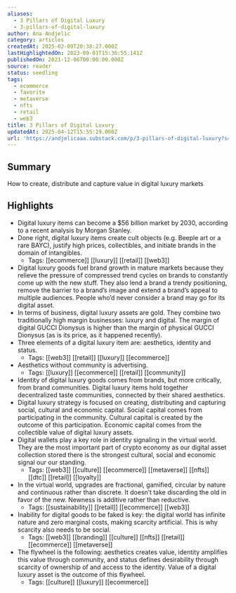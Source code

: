 ```yaml
---
aliases:
  - 3 Pillars of Digital Luxury
  - 3-pillars-of-digital-luxury
author: Ana Andjelic
category: articles
createdAt: 2025-02-09T20:38:27.000Z
lastHighlightedOn: 2023-09-01T15:36:55.141Z
publishedOn: 2021-12-06T00:00:00.000Z
source: reader
status: seedling
tags:
  - ecommerce
  - favorite
  - metaverse
  - nfts
  - retail
  - web3
title: 3 Pillars of Digital Luxury
updatedAt: 2025-04-12T15:55:19.000Z
url: 'https://andjelicaaa.substack.com/p/3-pillars-of-digital-luxury?s=w'
---
```

## Summary

How to create, distribute and capture value in digital luxury markets

## Highlights

- Digital luxury items can become a $56 billion market by 2030, according to a recent analysis by Morgan Stanley.
- Done right, digital luxury items create cult objects (e.g. Beeple art or a rare BAYC), justify high prices, collectibles, and initiate brands in the domain of intangibles.
    - Tags: [[ecommerce]] [[luxury]] [[retail]] [[web3]]
- Digital luxury goods fuel brand growth in mature markets because they relieve the pressure of compressed trend cycles on brands to constantly come up with the new stuff. They also lend a brand a trendy positioning, remove the barrier to a brand’s image and extend a brand’s appeal to multiple audiences. People who’d never consider a brand may go for its digital asset.
- In terms of business, digital luxury assets are gold. They combine two traditionally high margin businesses: luxury and digital. The margin of digital GUCCI Dionysus is higher than the margin of physical GUCCI Dionysus (as is its price, as it happened recently).
- Three elements of a digital luxury item are: aesthetics, identity and status.
    - Tags: [[web3]] [[retail]] [[luxury]] [[ecommerce]]
- Aesthetics without community is advertising.
    - Tags: [[luxury]] [[ecommerce]] [[retail]] [[community]]
- Identity of digital luxury goods comes from brands, but more critically, from brand communities. Digital luxury items hold together decentralized taste communities, connected by their shared aesthetics.
- Digital luxury strategy is focused on creating, distributing and capturing social, cultural and economic capital. Social capital comes from participating in the community. Cultural capital is created by the outcome of this participation. Economic capital comes from the collectible value of digital luxury assets.
- Digital wallets play a key role in identity signaling in the virtual world. They are the most important part of crypto economy as our digital asset collection stored there is the strongest cultural, social and economic signal our our standing.
    - Tags: [[web3]] [[culture]] [[ecommerce]] [[metaverse]] [[nfts]] [[dtc]] [[retail]] [[loyalty]]
- In the virtual world, upgrades are fractional, gamified, circular by nature and continuous rather than discrete. It doesn’t take discarding the old in favor of the new. Newness is additive rather than reductive.
    - Tags: [[sustainability]] [[retail]] [[ecommerce]] [[web3]]
- Inability for digital goods to be faked is key: the digital world has infinite nature and zero marginal costs, making scarcity artificial. This is why scarcity also needs to be social.
    - Tags: [[web3]] [[branding]] [[culture]] [[nfts]] [[retail]] [[ecommerce]] [[metaverse]]
- The flywheel is the following: aesthetics creates value, identity amplifies this value through community, and status defines desirability through scarcity of ownership of and access to the identity. Value of a digital luxury asset is the outcome of this flywheel.
    - Tags: [[culture]] [[luxury]] [[ecommerce]]

